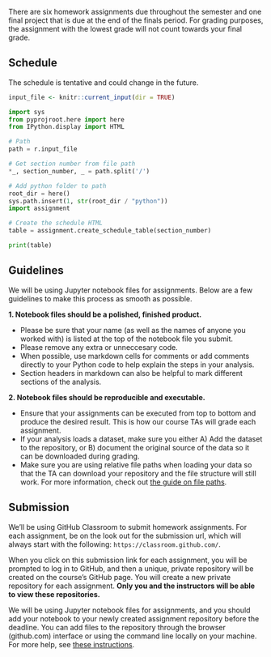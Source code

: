 
There are six homework assignments due throughout the semester and one 
final project that is due at the end of the finals period. For grading purposes, 
the assignment with the lowest grade will not count towards your final grade.


## Schedule

::: {.callout-note} 
The schedule is tentative and could change in the future.
:::


```r
input_file <- knitr::current_input(dir = TRUE)
```

```python
import sys
from pyprojroot.here import here
from IPython.display import HTML

# Path
path = r.input_file

# Get section number from file path
*_, section_number, _ = path.split('/')

# Add python folder to path
root_dir = here()
sys.path.insert(1, str(root_dir / "python"))
import assignment

# Create the schedule HTML
table = assignment.create_schedule_table(section_number)

print(table)
```



## Guidelines

We will be using Jupyter notebook files for assignments. Below are a few
guidelines to make this process as smooth as possible. 


**1. Notebook files should be a polished, finished product.**

   - Please be sure that your name (as well as the names of anyone you worked with) is listed at the top of the notebook file you submit. 
   - Please remove any extra or unneccesary code.
   - When possible, use markdown cells for comments or add comments directly to your Python code to help explain the steps in your analysis.
   - Section headers in markdown can also be helpful to mark different sections of the analysis.


**2. Notebook files should be reproducible and executable.**

  - Ensure that your assignments can be executed from top to bottom and produce the desired result. This is how our course TAs will grade each assignment.
  - If your analysis loads a dataset, make sure you either A) Add the dataset to the repository, or B) document the original source of the data so it can be downloaded during grading.
  - Make sure you are using relative file paths when loading your data so that the TA can download your repository and the file structure will still work. For more information, check out [the guide on file paths](/resource/file-paths.qmd).


## Submission

We'll be using GitHub Classroom to submit homework assignments. For each 
assignment, be on the look out for the submission url, which will always
start with the following: `https://classroom.github.com/`.

When you click on this submission link for each assignment, you will be prompted
to log in to GitHub, and then a unique, private repository will be created 
on the course's GitHub page. You will create a new private repository for 
each assignment. **Only you and the instructors will be able 
to view these repositories.**

We will be using Jupyter notebook files for assignments, and you should 
add your notebook to your newly created assignment repository before the deadline.
You can add files to the repository through the browser (github.com) interface 
or using the command line locally on your machine. For more help, see
[these instructions](https://docs.github.com/en/repositories/working-with-files/managing-files/adding-a-file-to-a-repository).



